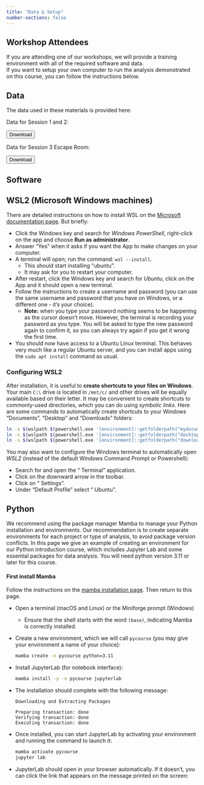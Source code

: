 ```yaml
---
title: "Data & Setup"
number-sections: false
---
```


<!-- 
Note for Training Developers:
We provide instructions for commonly-used software as commented sections below.
Uncomment the sections relevant for your materials, and add additional instructions where needed (e.g. specific packages used).
Note that we use tabsets to provide instructions for all three major operating systems.
-->

::: {.callout-tip level=2}
## Workshop Attendees

If you are attending one of our workshops, we will provide a training environment with all of the required software and data.  
If you want to setup your own computer to run the analysis demonstrated on this course, you can follow the instructions below.
:::



## Data

The data used in these materials is provided here:

<!--
```(is R script)
#| echo: false
download_link(
  link = "https://raw.githubusercontent.com/KaviHShah/Intro-to-Python/refs/heads/main/course_files/data.zip",
  button_label = "Download ZIP file",
  button_type = "primary",
  has_icon = TRUE,
  icon = "fa fa-save",
  self_contained = FALSE
)
```
-->

<!-- Note for Training Developers: add the link to 'href' -->

Data for Session 1 and 2:

<a href="https://raw.githubusercontent.com/KaviHShah/Intro-to-Python/refs/heads/main/course_files/data.zip">
  <button class="btn"><i class="fa fa-download"></i> Download</button>
</a>

Data for Session 3 Escape Room:

<a href="https://raw.githubusercontent.com/KaviHShah/Intro-to-Python/refs/heads/main/course_files/encrypted_data_escape_room.zip">
  <button class="btn"><i class="fa fa-download"></i> Download</button>
</a>



## Software

<!--

### Quarto

To develop and render the course materials website, you will need to install _Quarto_:

- Download and install [Quarto](https://quarto.org/docs/get-started/) (available for all major OS). 
- If you are developing materials using executable `.qmd` documents, it is recommended that you also install the extensions for your favourite IDE (e.g. RStudio, VS Code).
- If you are developing materials using **JupyterLab** or **Jupyter Notebooks**, please install [Jupytext](https://jupytext.readthedocs.io/en/latest/install.html).
  - Use the [paired notebook](https://jupytext.readthedocs.io/en/latest/paired-notebooks.html) feature to have synchronised `.ipynb`/`.qmd` files. Only `.qmd` files should be pushed to the repository (`.ipynb` files have been added to `.gitignore`).


### R and RStudio

::: {.tabset group="os"}

#### Windows

Download and install all these using default options:

- [R](https://cran.r-project.org/bin/windows/base/release.html)
- [RTools](https://cran.r-project.org/bin/windows/Rtools/)
- [RStudio](https://www.rstudio.com/products/rstudio/download/#download)

#### Mac OS

Download and install all these using default options:

- [R](https://cran.r-project.org/bin/macosx/)
- [RStudio](https://www.rstudio.com/products/rstudio/download/#download)

#### Linux

- Go to the [R installation](https://cran.r-project.org/bin/linux/) folder and look at the instructions for your distribution.
- Download the [RStudio](https://www.rstudio.com/products/rstudio/download/#download) installer for your distribution and install it using your package manager.

:::
-->

<!--

### Conda

Open a terminal and run:

```bash
wget -q -O - https://repo.anaconda.com/miniconda/Miniconda3-latest-Linux-x86_64.sh
bash Miniconda3-latest-Linux-x86_64.sh -b
rm Miniconda3-latest-Linux-x86_64.sh
conda init
conda config --add channels defaults; conda config --add channels bioconda; conda config --add channels conda-forge; conda config --set channel_priority strict
conda install -y mamba
```

Note: Windows users can use WSL2 (see @wsl).
-->

<!--
### Singularity

::: {.panel-tabset group="os"}

#### Windows

You can use _Singularity_ from the _Windows Subsystem for Linux_ (see @wsl).  
Once you setup WSL, you can follow the instructions for Linux.

#### Mac OS

Singularity is [not available for Mac OS](https://docs.sylabs.io/guides/3.0/user-guide/installation.html#install-on-windows-or-mac).

#### Linux

These instructions are for _Ubuntu_ or _Debian_-based distributions[^1].

[^1]: See the [Singularity documentation page](https://docs.sylabs.io/guides/3.0/user-guide/installation.html#install-on-linux) for other distributions.

```bash
sudo apt update && sudo apt upgrade && sudo apt install runc
CODENAME=$(lsb_release -c | sed 's/Codename:\t//')
wget -O singularity.deb https://github.com/sylabs/singularity/releases/download/v3.10.2/singularity-ce_3.10.2-${CODENAME}_amd64.deb
sudo dpkg -i singularity.deb
rm singularity.deb
```

:::
-->


<!-- 
### Visual Studio Code

::: {.panel-tabset group="os"}

#### Windows

- Go to the [Visual Studio Code download page](https://code.visualstudio.com/Download) and download the installer for your operating system. 
  Double-click the downloaded file to install the software, accepting all the default options. 
- After completing the installation, go to your Windows Menu, search for "Visual Studio Code" and launch the application. 
- Go to "_File > Preferences > Settings_", then select "_Text Editor > Files_" on the drop-down menu on the left. Scroll down to the section named "_EOL_" and choose "_\\n_" (this will ensure that the files you edit on Windows are compatible with the Linux operating system).

#### Mac OS

- Go to the [Visual Studio Code download page](https://code.visualstudio.com/Download) and download the installer for Mac.
- Go to the Downloads folder and double-click the file you just downloaded to extract the application. Drag-and-drop the "Visual Studio Code" file to your "Applications" folder. 
- You can now open the installed application to check that it was installed successfully (the first time you launch the application you will get a warning that this is an application downloaded from the internet - you can go ahead and click "Open").

#### Linux (Ubuntu)

- Go to the [Visual Studio Code download page](https://code.visualstudio.com/Download) and download the installer for your Linux distribution. Install the package using your system's installer.

:::
 -->


## WSL2 (Microsoft Windows machines)

There are detailed instructions on how to install WSL on the [Microsoft documentation page](https://learn.microsoft.com/en-us/windows/wsl/install). 
But briefly:

- Click the Windows key and search for  _Windows PowerShell_, right-click on the app and choose **Run as administrator**. 
- Answer "Yes" when it asks if you want the App to make changes on your computer. 
- A terminal will open; run the command: `wsl --install`. 
  - This should start installing "ubuntu". 
  - It may ask for you to restart your computer. 
- After restart, click the Windows key and search for _Ubuntu_, click on the App and it should open a new terminal. 
- Follow the instructions to create a username and password (you can use the same username and password that you have on Windows, or a different one - it's your choice). 
  - **Note:** when you type your password nothing seems to be happening as the cursor doesn't move. However, the terminal is recording your password as you type. You will be asked to type the new password again to confirm it, so you can always try again if you get it wrong the first time.
- You should now have access to a Ubuntu Linux terminal. 
  This behaves very much like a regular Ubuntu server, and you can install apps using the `sudo apt install` command as usual. 


### Configuring WSL2

After installation, it is useful to **create shortcuts to your files on Windows**. 
Your main `C:\` drive is located in `/mnt/c/` and other drives will be equally available based on their letter. 
It may be convenient to create shortcuts to commonly-used directories, which you can do using _symbolic links_. 
Here are some commands to automatically create shortcuts to your Windows "Documents",  "Desktop" and "Downloads" folders:

```bash
ln -s $(wslpath $(powershell.exe '[environment]::getfolderpath("mydocuments")')) ~/Documents
ln -s $(wslpath $(powershell.exe '[environment]::getfolderpath("desktop")')) ~/Desktop
ln -s $(wslpath $(powershell.exe '[environment]::getfolderpath("downloads")')) ~/Downloads
```

You may also want to configure the Windows terminal to automatically open _WSL2_ (instead of the default Windows Command Prompt or Powershell):

- Search for and open the "<i class="fa-solid fa-terminal"></i> Terminal" application.
- Click on the downward arrow <i class="fa-solid fa-chevron-down"></i> in the toolbar.
- Click on "<i class="fa-solid fa-gear"></i> Settings".
- Under "Default Profile" select "<i class="fa-brands fa-linux"></i> Ubuntu". 


## Python

We recommend using the package manager Mamba to manage your Python installation and environments. 
Our recommendation is to create separate environments for each project or type of analysis, to avoid package version conflicts. 
In this page we give an example of creating an environment for our Python introduction course, which includes Jupyter Lab and some essential packages for data analysis. You will need python version 3.11 or later for this course. 

:::{.callout-important}
#### First install Mamba

Follow the instructions on the [mamba installation page](https://cambiotraining.github.io/software-installation/materials/mamba.html). 
Then return to this page.
:::

* Open a terminal (macOS and Linux) or the Miniforge prompt (Windows)
  * Ensure that the shell starts with the word `(base)`, indicating Mamba is correctly installed.
* Create a new environment, which we will call `pycourse` (you may give your environment a name of your choice):

    ```bash
    mamba create -n pycourse python=3.11
    ```

* Install JupyterLab (for notebook interface):

    ```bash
    mamba install -y -n pycourse jupyterlab
    ```

* The installation should complete with the following message: 

    ```
    Downloading and Extracting Packages

    Preparing transaction: done
    Verifying transaction: done
    Executing transaction: done
    ```

* Once installed, you can start JupyterLab by activating your environment and running the command to launch it:

    ```bash
    mamba activate pycourse
    jupyter lab
    ```

* JupyterLab should open in your browser automatically. If it doesn't, you can click the link that appears on the message printed on the screen:
